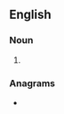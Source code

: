 {{also|Sitars}}
==English==

===Noun===
{{head|en|noun plural form}}

# {{plural of|sitar|lang=en}}

===Anagrams===
* {{anagrams|en|Sartis|Stairs|arists|sistra|stairs|tisars}}